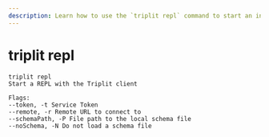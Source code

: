 ```yaml
---
description: Learn how to use the `triplit repl` command to start an interactive REPL with the Triplit client.
---
```


# triplit repl

```
triplit repl
Start a REPL with the Triplit client

Flags:
--token, -t Service Token
--remote, -r Remote URL to connect to
--schemaPath, -P File path to the local schema file
--noSchema, -N Do not load a schema file
```
